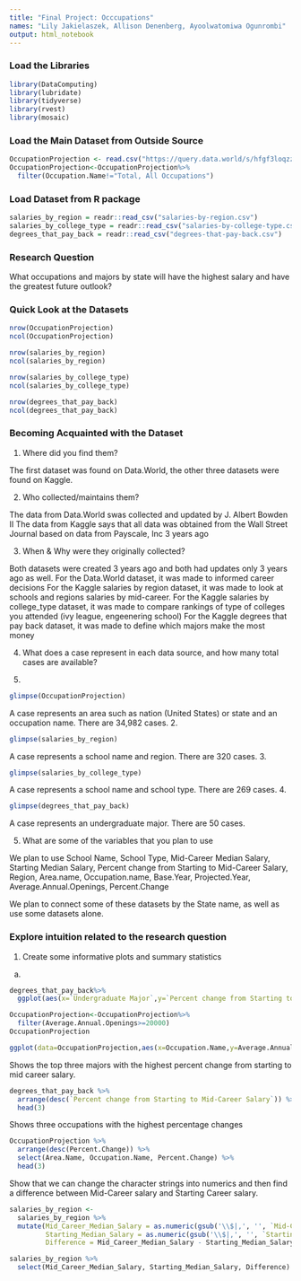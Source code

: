 ```yaml
---
title: "Final Project: Occcupations"
names: "Lily Jakielaszek, Allison Denenberg, Ayoolwatomiwa Ogunrombi"
output: html_notebook
---
```


### Load the Libraries 
```r
library(DataComputing)
library(lubridate)
library(tidyverse)
library(rvest)
library(mosaic)
```

### Load the Main Dataset from Outside Source
```r
OccupationProjection <- read.csv("https://query.data.world/s/hfgf3loqzzbk34aytghvne5sxg3ljr", header=TRUE, stringsAsFactors=FALSE);
OccupationProjection<-OccupationProjection%>%
  filter(Occupation.Name!="Total, All Occupations")
```
### Load Dataset from R package 
```r
salaries_by_region = readr::read_csv("salaries-by-region.csv")
salaries_by_college_type = readr::read_csv("salaries-by-college-type.csv")
degrees_that_pay_back = readr::read_csv("degrees-that-pay-back.csv")
```
### Research Question
What occupations and majors by state will have the highest salary and have the greatest future outlook?

### Quick Look at the Datasets
```r
nrow(OccupationProjection)
ncol(OccupationProjection)
```

```r
nrow(salaries_by_region)
ncol(salaries_by_region)
```

```r
nrow(salaries_by_college_type)
ncol(salaries_by_college_type)
```

```r
nrow(degrees_that_pay_back)
ncol(degrees_that_pay_back)
```


### Becoming Acquainted with the Dataset 
1. Where did you find them?

The first dataset was found on Data.World, the other three datasets were found on Kaggle. 

2. Who collected/maintains them?

The data from Data.World swas collected and updated by J. Albert Bowden II 
The data from Kaggle says that all data was obtained from the Wall Street Journal based on data from Payscale, Inc 3 years ago

3. When & Why were they originally collected?

Both datasets were created 3 years ago and both had updates only 3 years ago as well.
For the Data.World dataset, it was made to informed career decisions 
For the Kaggle salaries by region dataset, it was made to look at schools and regions salaries by mid-career.
For the Kaggle salaries by college_type dataset, it was made to compare rankings of type of colleges you attended (ivy league, engeenering school)
For the Kaggle degrees that pay back dataset, it was made to define which majors make the most money 

4. What does a case represent in each data source, and how many total cases are available?

1. 
```r
glimpse(OccupationProjection)
```
A case represents an area such as nation (United States) or state and an occupation name. There are 34,982 cases.
2.
```r
glimpse(salaries_by_region)
```
A case represents a school name and region. There are 320 cases.
3.
```r
glimpse(salaries_by_college_type)
```
A case represents a school name and school type. There are 269 cases.
4. 
```r
glimpse(degrees_that_pay_back)
```
A case represents an undergraduate major. There are 50 cases. 

5. What are some of the variables that you plan to use

We plan to use School Name, School Type, Mid-Career Median Salary, Starting Median Salary, Percent change from Starting to Mid-Career Salary, Region, Area.name, Occupation.name, Base.Year, Projected.Year, Average.Annual.Openings, Percent.Change 

We plan to connect some of these datasets by the State name, as well as use some datasets alone. 

### Explore intuition related to the research question
1. Create some informative plots and summary statistics 

a. 
```r
degrees_that_pay_back%>%
  ggplot(aes(x=`Undergraduate Major`,y=`Percent change from Starting to Mid-Career Salary`))+geom_point()+theme_bw()
```
```r
OccupationProjection<-OccupationProjection%>%
  filter(Average.Annual.Openings>=20000)
OccupationProjection
```

```r
ggplot(data=OccupationProjection,aes(x=Occupation.Name,y=Average.Annual.Openings ))+geom_bar(stat='identity',position='stack', width=.9)+theme_bw()
```
Shows the top three majors with the highest percent change from starting to mid career salary.
```r
degrees_that_pay_back %>%
  arrange(desc(`Percent change from Starting to Mid-Career Salary`)) %>%
  head(3)
```

Shows three occupations with the highest percentage changes 
```r
OccupationProjection %>%
  arrange(desc(Percent.Change)) %>%
  select(Area.Name, Occupation.Name, Percent.Change) %>%
  head(3)
```

Show that we can change the character strings into numerics and then find a difference between Mid-Career salary and Starting Career salary.
```r
salaries_by_region <-
  salaries_by_region %>%
  mutate(Mid_Career_Median_Salary = as.numeric(gsub('\\$|,', '', `Mid-Career Median Salary`)),
         Starting_Median_Salary = as.numeric(gsub('\\$|,', '', `Starting Median Salary`)),
         Difference = Mid_Career_Median_Salary - Starting_Median_Salary)

salaries_by_region %>%
  select(Mid_Career_Median_Salary, Starting_Median_Salary, Difference)
```




